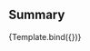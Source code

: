 
<Meta title="Summary" component={Summary}/>


## Summary

<Canvas>
<Story
  name="Default"
  args={{
      picURL: 'https://picsum.photos/600/600',
      title: 'An Awesome Project',
      desc: 'Lorem ipsum dolor sit amet, consectetur adipiscing elit. \
      Fusce sed placerat urna. Sed cursus, neque at lobortis convallis, \
      nunc ex consequat lectus, et interdum ante turpis sit amet orci. \
      Suspendisse massa justo, cursus vitae diam sit amet, mattis luctus turpis. \
      Morbi auctor vulputate mattis. Suspendisse orci dolor, posuere tincidunt purus eget, \
      facilisis posuere urna. Phasellus imperdiet mattis ligula sed aliquam. \
      Integer porttitor vehicula eros, laoreet mollis urna sodales ac.',
      likes: 3,
  }}>
  {Template.bind({})}
</Story>
</Canvas>
